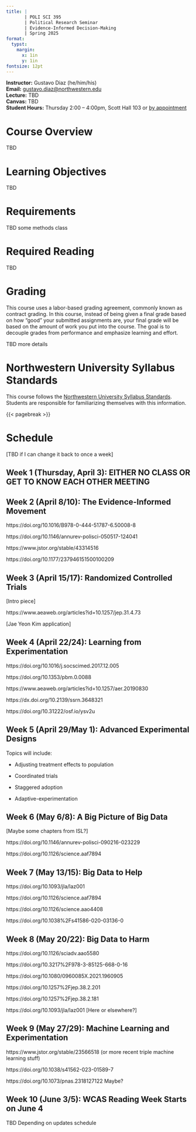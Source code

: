 ```yaml
---
title: |
       | POLI SCI 395
       | Political Research Seminar
       | Evidence-Informed Decision-Making
       | Spring 2025
format: 
  typst:
    margin:
      x: 1in
      y: 1in
fontsize: 12pt
---
```


```{=typst} 
#show link: set text(blue)
```

<!-- Remember double space for line skip -->
**Instructor:** Gustavo Diaz (he/him/his)  
**Email:** <gustavo.diaz@northwestern.edu>  
**Lecture:**  TBD  
**Canvas:** TBD  
**Student Hours:** Thursday 2:00 -- 4:00pm, Scott Hall 103 or [by appointment](https://calendly.com/gustavo-diaz-nu/meetings)

# Course Overview

TBD

# Learning Objectives

TBD


# Requirements

TBD some methods class

# Required Reading

TBD 


# Grading

This course uses a labor-based grading agreement, commonly known as contract grading. In this course, instead of being given a final grade based on how “good” your submitted assignments are, your final grade will be based on the amount of work you put into the course. The goal is to decouple grades from performance and emphasize learning and effort.

TBD more details




# Northwestern University Syllabus Standards

This course follows the [Northwestern University Syllabus Standards](https://www.registrar.northwestern.edu/registration-graduation/northwestern-university-syllabus-standards.html). Students are responsible for familiarizing themselves with this information.


{{< pagebreak >}}

# Schedule

<!-- Check Out Marbach course -->
<!-- https://www.moritz-marbach.com/PUBL0097/ -->

[TBD if I can change it back to once a week]

<!-- Save this because it also applies to ps210 -->
## Week 1 (Thursday, April 3): EITHER NO CLASS OR GET TO KNOW EACH OTHER MEETING

## Week 2 (April 8/10): The Evidence-Informed Movement

<!-- Codex is not April 8 but I should be able to make it -->

https://doi.org/10.1016/B978-0-444-51787-6.50008-8


https://doi.org/10.1146/annurev-polisci-050517-124041

https://www.jstor.org/stable/43314516

https://doi.org/10.1177/237946151500100209




## Week 3 (April 15/17): Randomized Controlled Trials

[Intro piece]

https://www.aeaweb.org/articles?id=10.1257/jep.31.4.73

[Jae Yeon Kim application]

## Week 4 (April 22/24): Learning from Experimentation

https://doi.org/10.1016/j.socscimed.2017.12.005

https://doi.org/10.1353/pbm.0.0088

https://www.aeaweb.org/articles?id=10.1257/aer.20190830

https://dx.doi.org/10.2139/ssrn.3648321

https://doi.org/10.31222/osf.io/ysv2u


## Week 5 (April 29/May 1): Advanced Experimental Designs

Topics will include:

- Adjusting treatment effects to population

- Coordinated trials

- Staggered adoption

- Adaptive-experimentation



## Week 6 (May 6/8): A Big Picture of Big Data

[Maybe some chapters from ISL?]

https://doi.org/10.1146/annurev-polisci-090216-023229

<!-- Olivella tree based methods in political science  -->

https://doi.org/10.1126/science.aaf7894



## Week 7 (May 13/15): Big Data to Help

https://doi.org/10.1093/jla/laz001

<!-- [Imai paper on helping judges make decisions] -->
https://doi.org/10.1126/science.aaf7894

https://doi.org/10.1126/science.aao4408

https://doi.org/10.1038%2Fs41586-020-03136-0


## Week 8 (May 20/22): Big Data to Harm

<!-- Algorithmic bias/fairness -->
https://doi.org/10.1126/sciadv.aao5580

https://doi.org/10.3217%2F978-3-85125-668-0-16

https://doi.org/10.1080/0960085X.2021.1960905

https://doi.org/10.1257%2Fjep.38.2.201

https://doi.org/10.1257%2Fjep.38.2.181

https://doi.org/10.1093/jla/laz001 [Here or elsewhere?]



## Week 9 (May 27/29): Machine Learning and Experimentation

<!-- Super fancy stuff  -->

https://www.jstor.org/stable/23566518 (or more recent triple machine learning stuff)

https://doi.org/10.1038/s41562-023-01589-7

https://doi.org/10.1073/pnas.2318127122 Maybe?

## Week 10 (June 3/5): WCAS Reading Week Starts on June 4

TBD Depending on updates schedule